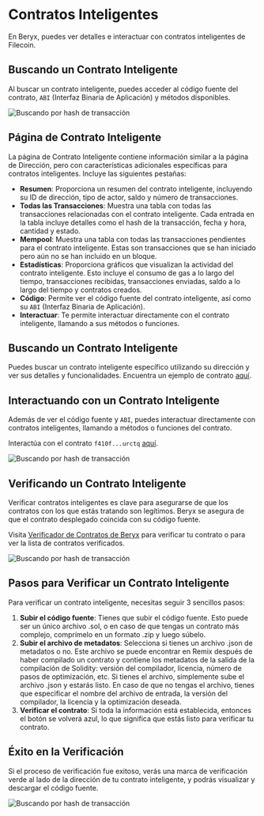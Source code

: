 # Contratos Inteligentes

En Beryx, puedes ver detalles e interactuar con contratos inteligentes de Filecoin.

## Buscando un Contrato Inteligente

Al buscar un contrato inteligente, puedes acceder al código fuente del contrato, `ABI` (Interfaz Binaria de Aplicación) y métodos disponibles.

![Buscando por hash de transacción](../assets/image-7.webp)

## Página de Contrato Inteligente

La página de Contrato Inteligente contiene información similar a la página de Dirección, pero con características adicionales específicas para contratos inteligentes. Incluye las siguientes pestañas:

- **Resumen**: Proporciona un resumen del contrato inteligente, incluyendo su ID de dirección, tipo de actor, saldo y número de transacciones.
- **Todas las Transacciones**: Muestra una tabla con todas las transacciones relacionadas con el contrato inteligente. Cada entrada en la tabla incluye detalles como el hash de la transacción, fecha y hora, cantidad y estado.
- **Mempool**: Muestra una tabla con todas las transacciones pendientes para el contrato inteligente. Estas son transacciones que se han iniciado pero aún no se han incluido en un bloque.
- **Estadísticas**: Proporciona gráficos que visualizan la actividad del contrato inteligente. Esto incluye el consumo de gas a lo largo del tiempo, transacciones recibidas, transacciones enviadas, saldo a lo largo del tiempo y contratos creados.
- **Código**: Permite ver el código fuente del contrato inteligente, así como su `ABI` (Interfaz Binaria de Aplicación).
- **Interactuar**: Te permite interactuar directamente con el contrato inteligente, llamando a sus métodos o funciones.

## Buscando un Contrato Inteligente

Puedes buscar un contrato inteligente específico utilizando su dirección y ver sus detalles y funcionalidades. Encuentra un ejemplo de contrato [aquí](https://beryx.zondax.ch/v1/search/fil/mainnet/address/f410fg6dyyyr5q7k6tg7kmavzw4uimz3phxxqmfk2mky?tab=overview).

## Interactuando con un Contrato Inteligente

Además de ver el código fuente y `ABI`, puedes interactuar directamente con contratos inteligentes, llamando a métodos o funciones del contrato.

Interactúa con el contrato `f410f...urctq` [aquí](https://beryx.zondax.ch/v1/search/fil/calibration/address/f410fc4oqz4o47leiyhmo5ynji2k4iyxmuxozj4urctq?tab=interact).

![Buscando por hash de transacción](../assets/image-8.webp)

## Verificando un Contrato Inteligente

Verificar contratos inteligentes es clave para asegurarse de que los contratos con los que estás tratando son legítimos. Beryx se asegura de que el contrato desplegado coincida con su código fuente.

Visita [Verificador de Contratos de Beryx](https://beryx.zondax.ch/contract_verifier) para verificar tu contrato o para ver la lista de contratos verificados.

![Buscando por hash de transacción](../assets/image-9.webp)

## Pasos para Verificar un Contrato Inteligente

Para verificar un contrato inteligente, necesitas seguir 3 sencillos pasos:

1. **Subir el código fuente**: Tienes que subir el código fuente. Esto puede ser un único archivo .sol, o en caso de que tengas un contrato más complejo, comprímelo en un formato .zip y luego súbelo.
2. **Subir el archivo de metadatos**: Selecciona si tienes un archivo .json de metadatos o no. Este archivo se puede encontrar en Remix después de haber compilado un contrato y contiene los metadatos de la salida de la compilación de Solidity: versión del compilador, licencia, número de pasos de optimización, etc. Si tienes el archivo, simplemente sube el archivo .json y estarás listo. En caso de que no tengas el archivo, tienes que especificar el nombre del archivo de entrada, la versión del compilador, la licencia y la optimización deseada.
3. **Verificar el contrato**: Si toda la información está establecida, entonces el botón se volverá azul, lo que significa que estás listo para verificar tu contrato.

## Éxito en la Verificación

Si el proceso de verificación fue exitoso, verás una marca de verificación verde al lado de la dirección de tu contrato inteligente, y podrás visualizar y descargar el código fuente.

![Buscando por hash de transacción](../assets/image-10.webp)
